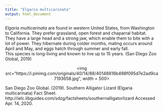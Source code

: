 ```yaml
---
title: "Elgaria multicarinata"
output: html_document
---
```


*Elgaria multicarinata* are found in western United States, from Washington to California. They prefer grassland, open forest and chaparral habitat.  
They have a large head and a strong jaw, which enable them to bite with a lot of power.
They hibernate during colder months, mating occurs around April and May, and eggs hatch through summer and early fall.  
This species is long-living and known to live up to 15 years.
(San Diego Zoo Global, 2019)

<p align='center'>
<img src="https://i.pinimg.com/originals/40/14/88/40148816b498f095d7e2ad9ca7193658.jpg", width = 500>
</p>


San Diego Zoo Global. (2019). Southern Alligator Lizard (Elgaria multicarinata) Fact Sheet. http://ielc.libguides.com/sdzg/factsheets/southernalligatorlizard Accessed Apr. 14, 2020.